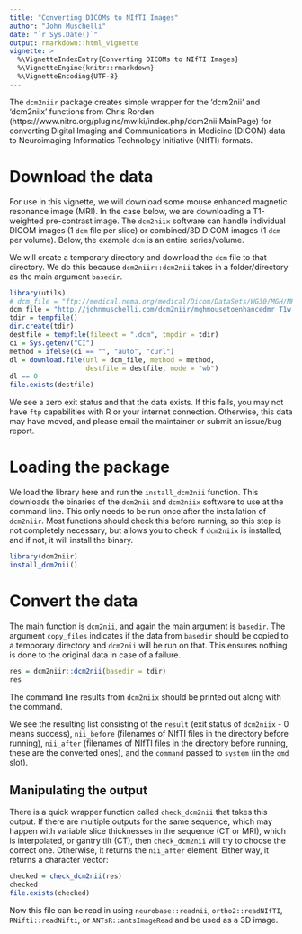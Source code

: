 ```yaml
---
title: "Converting DICOMs to NIfTI Images"
author: "John Muschelli"
date: "`r Sys.Date()`"
output: rmarkdown::html_vignette
vignette: >
  %\VignetteIndexEntry{Converting DICOMs to NIfTI Images}
  %\VignetteEngine{knitr::rmarkdown}
  %\VignetteEncoding{UTF-8}
---
```


The `dcm2niir` package creates simple wrapper for the 'dcm2nii' and 'dcm2niix' functions from Chris Rorden (https://www.nitrc.org/plugins/mwiki/index.php/dcm2nii:MainPage)
for converting Digital Imaging and Communications in Medicine (DICOM) data to Neuroimaging Informatics Technology Initiative (NIfTI) formats.  


# Download the data

For use in this vignette, we will download some mouse enhanced magnetic resonance image (MRI).  In the case below, we are downloading a T1-weighted pre-contrast image.  The `dcm2niix` software can handle individual DICOM images (1 `dcm` file per slice) or combined/3D DICOM images (1 `dcm` per volume).  Below, the example `dcm` is an entire series/volume.

We will create a temporary directory and download the `dcm` file to that directory.  We do this because `dcm2niir::dcm2nii` takes in a folder/directory as the main argument `basedir`.  

```r
library(utils)
# dcm_file = "ftp://medical.nema.org/medical/Dicom/DataSets/WG30/MGH/MR/MouseBrainSiemens15T_20150410/Converted/DICOM/mghmousetoenhancedmr_T1w_pre.dcm"
dcm_file = "http://johnmuschelli.com/dcm2niir/mghmousetoenhancedmr_T1w_pre.dcm"
tdir = tempfile()
dir.create(tdir)
destfile = tempfile(fileext = ".dcm", tmpdir = tdir)
ci = Sys.getenv("CI")
method = ifelse(ci == "", "auto", "curl")
dl = download.file(url = dcm_file, method = method, 
                   destfile = destfile, mode = "wb")
dl == 0
file.exists(destfile)
```

We see a zero exit status and that the data exists.  If this fails, you may not have `ftp` capabilities with R or your internet connection.  Otherwise, this data may have moved, and please email the maintainer or submit an issue/bug report.

# Loading the package

We load the library here and run the `install_dcm2nii` function.  This downloads the binaries of the `dcm2nii` and `dcm2niix` software to use at the command line.  This only needs to be run once after the installation of `dcm2niir`.  Most functions should check this before running, so this step is not completely necessary, but allows you to check if `dcm2niix` is installed, and if not, it will install the binary.

```r
library(dcm2niir)
install_dcm2nii()
```

# Convert the data

The main function is `dcm2nii`, and again the main argument is `basedir`.  The argument `copy_files` indicates if the data from `basedir` should be copied to a temporary directory and `dcm2nii` will be run on that.  This ensures nothing is done to the original data in case of a failure.

```r
res = dcm2niir::dcm2nii(basedir = tdir)
res
```
The command line results from `dcm2niix` should be printed out along with the command.

We see the resulting list consisting of the `result` (exit status of `dcm2niix` - 0 means success), `nii_before` (filenames of NIfTI files in the directory before running), `nii_after` (filenames of NIfTI files in the directory before running, these are the converted ones), and the `command` passed to `system` (in the `cmd` slot). 

## Manipulating the output

There is a quick wrapper function called `check_dcm2nii` that takes this output.  If there are multiple outputs for the same sequence, which may happen with variable slice thicknesses in the sequence (CT or MRI), which is interpolated, or gantry tilt (CT), then `check_dcm2nii` will try to choose the correct one.  Otherwise, it returns the `nii_after` element.  Either way, it returns a character vector:

```r
checked = check_dcm2nii(res)
checked
file.exists(checked)
```
Now this file can be read in using `neurobase::readnii`, `ortho2::readNIfTI`, `RNifti::readNifti`, or `ANTsR::antsImageRead` and be used as a 3D image.
